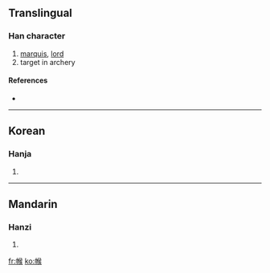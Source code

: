==Translingual==

===Han character===
{{Han char|rn=50|rad=巾|as=09|sn=12|four=|canj=中月人弓大 (LBONK)}}

# [[marquis]], [[lord]]
# target in archery

====References====
* {{Han ref|kx=0334.050|dkj=08981|dj=0641.090|hdz=10747.160|uh=5E3F|ud=24127}}

----

==Korean==

===Hanja===
{{ko-hanja|hangeul=후|rv=hu|mr=hu}}

# {{defn|Korean}}

----

==Mandarin==

===Hanzi===
{{cmn-hanzi|pin=[[hóu]] ([[hou2]])|wg=hou<sup>2</sup>}}

# {{defn|Mandarin}}

[[fr:帿]]
[[ko:帿]]